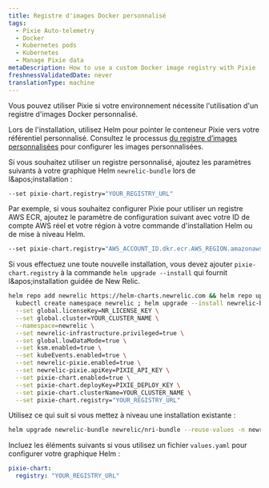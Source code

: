 ```yaml
---
title: Registre d'images Docker personnalisé
tags:
  - Pixie Auto-telemetry
  - Docker
  - Kubernetes pods
  - Kubernetes
  - Manage Pixie data
metaDescription: How to use a custom Docker image registry with Pixie
freshnessValidatedDate: never
translationType: machine
---
```


Vous pouvez utiliser Pixie si votre environnement nécessite l'utilisation d'un registre d'images Docker personnalisé.

Lors de l'installation, utilisez Helm pour pointer le conteneur Pixie vers votre référentiel personnalisé. Consultez le processus [du registre d’images personnalisées](https://docs.pixielabs.ai/reference/admin/deploy-options/#custom-image-registry) pour configurer les images personnalisées.

Si vous souhaitez utiliser un registre personnalisé, ajoutez les paramètres suivants à votre graphique Helm `newrelic-bundle` lors de l&amp;apos;installation :

```sh
--set pixie-chart.registry="YOUR_REGISTRY_URL"
```

Par exemple, si vous souhaitez configurer Pixie pour utiliser un registre AWS ECR, ajoutez le paramètre de configuration suivant avec votre ID de compte AWS réel et votre région à votre commande d'installation Helm ou de mise à niveau Helm.

```sh
--set pixie-chart.registry="AWS_ACCOUNT_ID.dkr.ecr.AWS_REGION.amazonaws.com"
```

Si vous effectuez une toute nouvelle installation, vous devez ajouter `pixie-chart.registry` à la commande `helm upgrade --install` qui fournit l&amp;apos;installation guidée de New Relic.

```sh
helm repo add newrelic https://helm-charts.newrelic.com && helm repo update && \
  kubectl create namespace newrelic ; helm upgrade --install newrelic-bundle newrelic/nri-bundle \
  --set global.licenseKey=NR_LICENSE_KEY \
  --set global.cluster=YOUR_CLUSTER_NAME \
  --namespace=newrelic \
  --set newrelic-infrastructure.privileged=true \
  --set global.lowDataMode=true \
  --set ksm.enabled=true \
  --set kubeEvents.enabled=true \
  --set newrelic-pixie.enabled=true \
  --set newrelic-pixie.apiKey=PIXIE_API_KEY \
  --set pixie-chart.enabled=true \
  --set pixie-chart.deployKey=PIXIE_DEPLOY_KEY \
  --set pixie-chart.clusterName=YOUR_CLUSTER_NAME \
  --set pixie-chart.registry="YOUR_REGISTRY_URL"
```

Utilisez ce qui suit si vous mettez à niveau une installation existante :

```sh
helm upgrade newrelic-bundle newrelic/nri-bundle --reuse-values -n newrelic --set pixie-chart.registry="YOUR_REGISTRY_URL"
```

Incluez les éléments suivants si vous utilisez un fichier `values.yaml` pour configurer votre graphique Helm :

```yml
pixie-chart:
  registry: "YOUR_REGISTRY_URL"
```